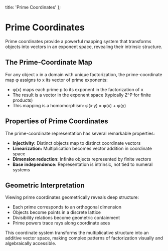   title: 'Prime Coordinates'
};

# Prime Coordinates

Prime coordinates provide a powerful mapping system that transforms objects into vectors in an exponent space, revealing their intrinsic structure.

## The Prime-Coordinate Map

For any object x in a domain with unique factorization, the prime-coordinate map φ assigns to x its vector of prime exponents:

- φ(x) maps each prime p to its exponent in the factorization of x
- The result is a vector in the exponent space (typically Z^P for finite products)
- This mapping is a homomorphism: φ(x·y) = φ(x) + φ(y)

## Properties of Prime Coordinates

The prime-coordinate representation has several remarkable properties:

- **Injectivity:** Distinct objects map to distinct coordinate vectors
- **Linearization:** Multiplication becomes vector addition in coordinate space
- **Dimension reduction:** Infinite objects represented by finite vectors
- **Base independence:** Representation is intrinsic, not tied to numeral systems

## Geometric Interpretation

Viewing prime coordinates geometrically reveals deep structure:

- Each prime corresponds to an orthogonal dimension
- Objects become points in a discrete lattice
- Divisibility relations become geometric containment
- Prime powers trace rays along coordinate axes

This coordinate system transforms the multiplicative structure into an additive vector space, making complex patterns of factorization visually and algebraically accessible.

